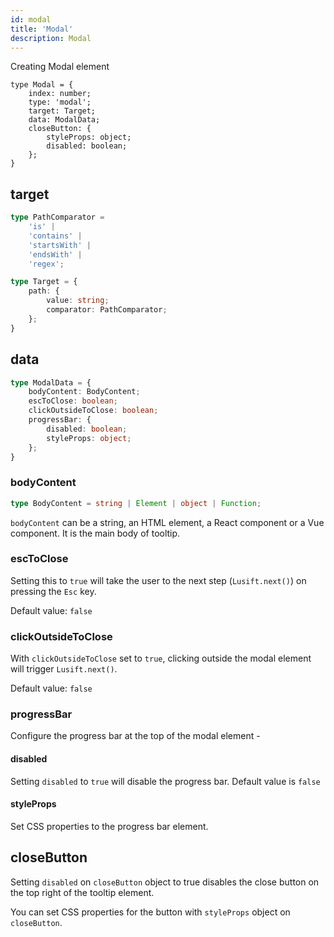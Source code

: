 ```yaml
---
id: modal
title: 'Modal'
description: Modal
---
```


Creating Modal element

```
type Modal = {
    index: number;
    type: 'modal';
    target: Target;
    data: ModalData;
    closeButton: {
        styleProps: object;
        disabled: boolean;
    };
}

```

## target
```typescript
type PathComparator =
    'is' |
    'contains' |
    'startsWith' |
    'endsWith' |
    'regex';

type Target = {
    path: {
        value: string;
        comparator: PathComparator;
    };
}
```

## data
```typescript
type ModalData = {
    bodyContent: BodyContent;
    escToClose: boolean;
    clickOutsideToClose: boolean;
    progressBar: {
        disabled: boolean;
        styleProps: object;
    };
}
```

### bodyContent
```typescript
type BodyContent = string | Element | object | Function;
```
`bodyContent` can be a string, an HTML element, a React component or a Vue component. It is the main body of tooltip.

### escToClose
Setting this to `true` will take the user to the next step (`Lusift.next()`) on pressing the `Esc` key.

Default value: `false`

### clickOutsideToClose
With `clickOutsideToClose` set to `true`, clicking outside the modal element will trigger `Lusift.next()`.

Default value: `false`

### progressBar
Configure the progress bar at the top of the modal element -

#### disabled
Setting `disabled` to `true` will disable the progress bar.
Default value is `false`

#### styleProps
Set CSS properties to the progress bar element.

## closeButton
Setting `disabled` on `closeButton` object to true disables the close button on the top right of the tooltip element.

You can set CSS properties for the button with `styleProps` object on `closeButton`.
